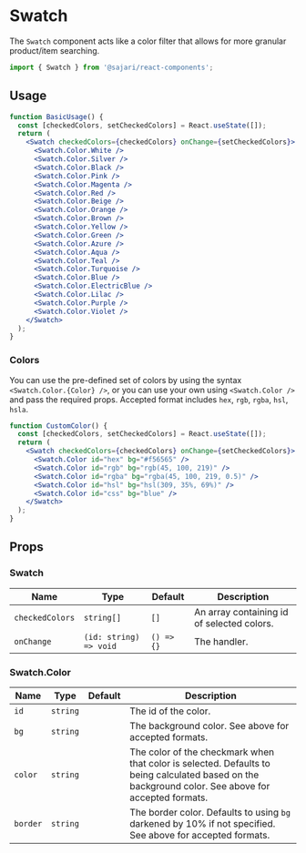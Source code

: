 
<SEO
  title="Swatch"
  scope="Components"
  description="The Swatch component acts like a color filter that allows for more granular product/item searching."
/>

# Swatch

The `Swatch` component acts like a color filter that allows for more granular product/item searching.

```js
import { Swatch } from '@sajari/react-components';
```

## Usage

```jsx
function BasicUsage() {
  const [checkedColors, setCheckedColors] = React.useState([]);
  return (
    <Swatch checkedColors={checkedColors} onChange={setCheckedColors}>
      <Swatch.Color.White />
      <Swatch.Color.Silver />
      <Swatch.Color.Black />
      <Swatch.Color.Pink />
      <Swatch.Color.Magenta />
      <Swatch.Color.Red />
      <Swatch.Color.Beige />
      <Swatch.Color.Orange />
      <Swatch.Color.Brown />
      <Swatch.Color.Yellow />
      <Swatch.Color.Green />
      <Swatch.Color.Azure />
      <Swatch.Color.Aqua />
      <Swatch.Color.Teal />
      <Swatch.Color.Turquoise />
      <Swatch.Color.Blue />
      <Swatch.Color.ElectricBlue />
      <Swatch.Color.Lilac />
      <Swatch.Color.Purple />
      <Swatch.Color.Violet />
    </Swatch>
  );
}
```

### Colors

You can use the pre-defined set of colors by using the syntax `<Swatch.Color.{Color} />`, or you can use your own using `<Swatch.Color />` and pass the required props. Accepted format includes `hex`, `rgb`, `rgba`, `hsl`, `hsla`.

```jsx
function CustomColor() {
  const [checkedColors, setCheckedColors] = React.useState([]);
  return (
    <Swatch checkedColors={checkedColors} onChange={setCheckedColors}>
      <Swatch.Color id="hex" bg="#f56565" />
      <Swatch.Color id="rgb" bg="rgb(45, 100, 219)" />
      <Swatch.Color id="rgba" bg="rgba(45, 100, 219, 0.5)" />
      <Swatch.Color id="hsl" bg="hsl(309, 35%, 69%)" />
      <Swatch.Color id="css" bg="blue" />
    </Swatch>
  );
}
```

## Props

### Swatch

| Name            | Type                   | Default    | Description                                |
| --------------- | ---------------------- | ---------- | ------------------------------------------ |
| `checkedColors` | `string[]`             | `[]`       | An array containing id of selected colors. |
| `onChange`      | `(id: string) => void` | `() => {}` | The handler.                               |

### Swatch.Color

| Name     | Type     | Default | Description                                                                                                                                         |
| -------- | -------- | ------- | --------------------------------------------------------------------------------------------------------------------------------------------------- |
| `id`     | `string` |         | The id of the color.                                                                                                                                |
| `bg`     | `string` |         | The background color. See above for accepted formats.                                                                                               |
| `color`  | `string` |         | The color of the checkmark when that color is selected. Defaults to being calculated based on the background color. See above for accepted formats. |
| `border` | `string` |         | The border color. Defaults to using `bg` darkened by 10% if not specified. See above for accepted formats.                                          |
